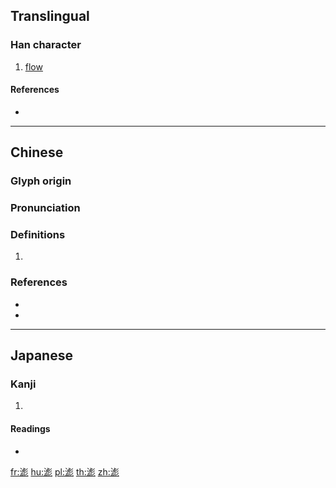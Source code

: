 {{character info/new}}
==Translingual==

===Han character===
{{Han char|rn=85|rad=水|as=11|sn=14|four=32112|canj=EYUH}}

# [[flow]]

====References====
* {{Han ref|kx=0643.280|dkj=18074|dj=1051.090|hdz=31721.050|uh=6EEE|ud=28398|bh=E2A4|bd=58020}}

----

==Chinese==
{{zh-forms}}

===Glyph origin===
{{Han etym}}

===Pronunciation===
{{zh-pron
|m=biāo
|c=biu1,piu4
|mc=
|oc=y
|cat=
}}

===Definitions===
{{zh-hanzi}}

# {{rfdef|zh}}

===References===
* {{R:twedu|B02248}}
* {{R:yue:mfccd}}

----

==Japanese==

===Kanji===
{{ja-kanji|grade=|rs=水11}}

# {{defn|lang=ja|sort=水11}}

====Readings====
* {{ja-readings|on=[[ひゅう]] (hyū), [[ひゅ]] (hyu)|kun=[[ながれる]] (nagareru)}}

[[fr:滮]]
[[hu:滮]]
[[pl:滮]]
[[th:滮]]
[[zh:滮]]